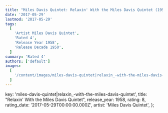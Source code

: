 ```yaml
---
title: "Miles Davis Quintet: Relaxin' With the Miles Davis Quintet (1958)"
date: '2017-05-29'
lastmod: '2017-05-29'
tags:
  [
    'Artist Miles Davis Quintet',
    'Rated 4',
    'Release Year 1958',
    'Release Decade 1950',
  ]
summary: 'Rated 4'
authors: ['default']
images:
  [
    '/content/images/miles-davis-quintet|relaxin_-with-the-miles-davis-quintet.jpg',
  ]
---
```


  key: 'miles-davis-quintet|relaxin_-with-the-miles-davis-quintet',
  title: "Relaxin' With the Miles Davis Quintet",
  release_year: 1958,
  rating: 8,
  rating_date: '2017-05-29T00:00:00.000Z',
  artist: 'Miles Davis Quintet',
};

<MusicRating data={data} />
